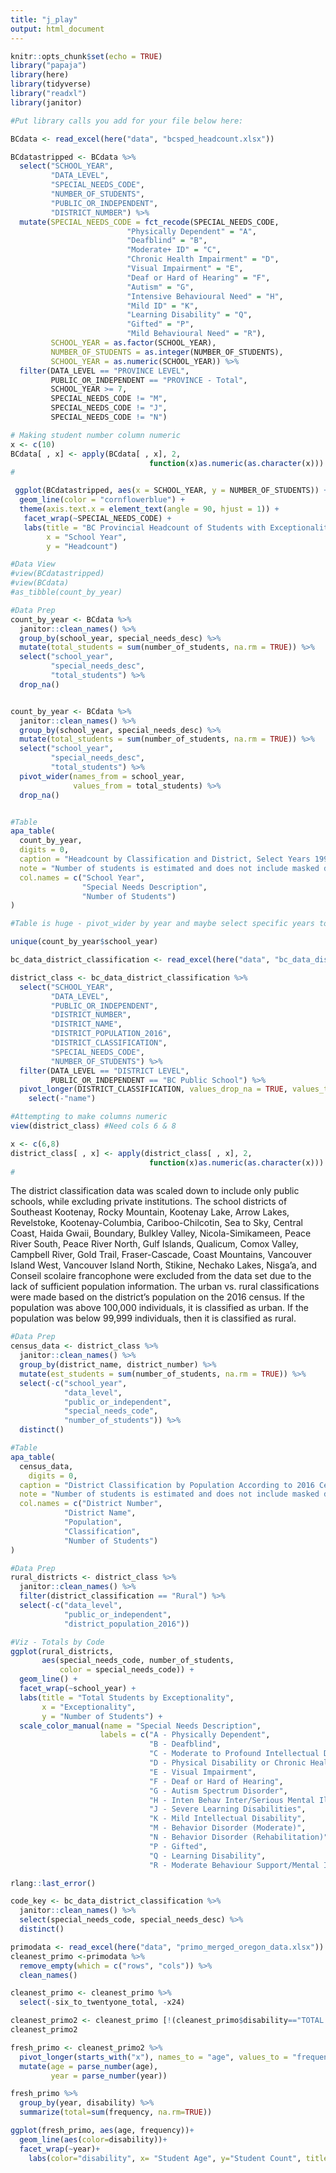 ```yaml
---
title: "j_play"
output: html_document
---
```


```r
knitr::opts_chunk$set(echo = TRUE)
library("papaja")
library(here)
library(tidyverse)
library("readxl")
library(janitor)

#Put library calls you add for your file below here:
```

```r
BCdata <- read_excel(here("data", "bcsped_headcount.xlsx"))

BCdatastripped <- BCdata %>% 
  select("SCHOOL_YEAR", 
         "DATA_LEVEL", 
         "SPECIAL_NEEDS_CODE", 
         "NUMBER_OF_STUDENTS", 
         "PUBLIC_OR_INDEPENDENT",
         "DISTRICT_NUMBER") %>% 
  mutate(SPECIAL_NEEDS_CODE = fct_recode(SPECIAL_NEEDS_CODE,
                          "Physically Dependent" = "A",
                          "Deafblind" = "B",
                          "Moderate+ ID" = "C",
                          "Chronic Health Impairment" = "D",
                          "Visual Impairment" = "E",
                          "Deaf or Hard of Hearing" = "F",
                          "Autism" = "G",
                          "Intensive Behavioural Need" = "H",
                          "Mild ID" = "K",
                          "Learning Disability" = "Q",
                          "Gifted" = "P",
                          "Mild Behavioural Need" = "R"),
         SCHOOL_YEAR = as.factor(SCHOOL_YEAR),
         NUMBER_OF_STUDENTS = as.integer(NUMBER_OF_STUDENTS),
         SCHOOL_YEAR = as.numeric(SCHOOL_YEAR)) %>% 
  filter(DATA_LEVEL == "PROVINCE LEVEL",
         PUBLIC_OR_INDEPENDENT == "PROVINCE - Total",
         SCHOOL_YEAR >= 7,
         SPECIAL_NEEDS_CODE != "M",
         SPECIAL_NEEDS_CODE != "J",
         SPECIAL_NEEDS_CODE != "N")

# Making student number column numeric
x <- c(10)
BCdata[ , x] <- apply(BCdata[ , x], 2,
                               function(x)as.numeric(as.character(x)))
#

 ggplot(BCdatastripped, aes(x = SCHOOL_YEAR, y = NUMBER_OF_STUDENTS)) +
  geom_line(color = "cornflowerblue") +
  theme(axis.text.x = element_text(angle = 90, hjust = 1)) +
   facet_wrap(~SPECIAL_NEEDS_CODE) +
   labs(title = "BC Provincial Headcount of Students with Exceptionalities by Category",
        x = "School Year",
        y = "Headcount")
```

```r
#Data View
#view(BCdatastripped)
#view(BCdata)
#as_tibble(count_by_year)

#Data Prep
count_by_year <- BCdata %>% 
  janitor::clean_names() %>% 
  group_by(school_year, special_needs_desc) %>% 
  mutate(total_students = sum(number_of_students, na.rm = TRUE)) %>% 
  select("school_year",
         "special_needs_desc",
         "total_students") %>% 
  drop_na()


count_by_year <- BCdata %>% 
  janitor::clean_names() %>% 
  group_by(school_year, special_needs_desc) %>% 
  mutate(total_students = sum(number_of_students, na.rm = TRUE)) %>% 
  select("school_year",
         "special_needs_desc",
         "total_students") %>% 
  pivot_wider(names_from = school_year,
              values_from = total_students) %>% 
  drop_na()


#Table
apa_table(
  count_by_year,
  digits = 0,
  caption = "Headcount by Classification and District, Select Years 1996-2020",
  note = "Number of students is estimated and does not include masked data.",
  col.names = c("School Year",
                "Special Needs Description",
                "Number of Students")
)

#Table is huge - pivot_wider by year and maybe select specific years to look at

unique(count_by_year$school_year)
```


```r
bc_data_district_classification <- read_excel(here("data", "bc_data_district_classification.xlsx"))

district_class <- bc_data_district_classification %>%
  select("SCHOOL_YEAR",
         "DATA_LEVEL",
         "PUBLIC_OR_INDEPENDENT",
         "DISTRICT_NUMBER",
         "DISTRICT_NAME",
         "DISTRICT_POPULATION_2016",
         "DISTRICT_CLASSIFICATION",
         "SPECIAL_NEEDS_CODE",
         "NUMBER_OF_STUDENTS") %>%
  filter(DATA_LEVEL == "DISTRICT LEVEL",
         PUBLIC_OR_INDEPENDENT == "BC Public School") %>%
  pivot_longer(DISTRICT_CLASSIFICATION, values_drop_na = TRUE, values_to = "DISTRICT_CLASSIFICATION") %>% 
    select(-"name")

#Attempting to make columns numeric
view(district_class) #Need cols 6 & 8

x <- c(6,8)
district_class[ , x] <- apply(district_class[ , x], 2,
                               function(x)as.numeric(as.character(x)))
#
```

The district classification data was scaled down to include only public schools, while excluding private institutions. The school districts of Southeast Kootenay, Rocky Mountain, Kootenay Lake, Arrow Lakes, Revelstoke, Kootenay-Columbia, Cariboo-Chilcotin, Sea to Sky, Central Coast, Haida Gwaii, Boundary, Bulkley Valley, Nicola-Simikameen, Peace River South, Peace River North, Gulf Islands, Qualicum, Comox Valley, Campbell River, Gold Trail, Fraser-Cascade, Coast Mountains, Vancouver Island West, Vancouver Island North, Stikine, Nechako Lakes, Nisga'a, and Conseil scolaire francophone were excluded from the data set due to the lack of sufficient population information. The urban vs. rural classifications were made based on the district's population on the 2016 census.  If the population was above 100,000 individuals, it is classified as urban. If the population was below 99,999 individuals, then it is classified as rural. 

``` r
#Data Prep
census_data <- district_class %>% 
  janitor::clean_names() %>% 
  group_by(district_name, district_number) %>% 
  mutate(est_students = sum(number_of_students, na.rm = TRUE)) %>% 
  select(-c("school_year",
            "data_level",
            "public_or_independent",
            "special_needs_code",
            "number_of_students")) %>% 
  distinct()

#Table
apa_table(
  census_data,
    digits = 0,
  caption = "District Classification by Population According to 2016 Census",
  note = "Number of students is estimated and does not include masked data.",
  col.names = c("District Number",
            "District Name",
            "Population",
            "Classification",
            "Number of Students")
)
```

```r
#Data Prep
rural_districts <- district_class %>% 
  janitor::clean_names() %>% 
  filter(district_classification == "Rural") %>% 
  select(-c("data_level",
            "public_or_independent",
            "district_population_2016"))

#Viz - Totals by Code
ggplot(rural_districts, 
       aes(special_needs_code, number_of_students,
           color = special_needs_code)) +
  geom_line() +
  facet_wrap(~school_year) +
  labs(title = "Total Students by Exceptionality",
       x = "Exceptionality",
       y = "Number of Students") +
  scale_color_manual(name = "Special Needs Description",
                    labels = c("A - Physically Dependent",
                               "B - Deafblind",
                               "C - Moderate to Profound Intellectual Disability",
                               "D - Physical Disability or Chronic Health Impairment",
                               "E - Visual Impairment",
                               "F - Deaf or Hard of Hearing",
                               "G - Autism Spectrum Disorder",
                               "H - Inten Behav Inter/Serious Mental Illness",
                               "J - Severe Learning Disabilities",
                               "K - Mild Intellectual Disability",
                               "M - Behavior Disorder (Moderate)",
                               "N - Behavior Disorder (Rehabilitation)",
                               "P - Gifted",
                               "Q - Learning Disability",
                               "R - Moderate Behaviour Support/Mental Illness"))

rlang::last_error()
```

```r
code_key <- bc_data_district_classification %>% 
  janitor::clean_names() %>% 
  select(special_needs_code, special_needs_desc) %>% 
  distinct()
```


```r
primodata <- read_excel(here("data", "primo_merged_oregon_data.xlsx"))
cleanest_primo <-primodata %>% 
  remove_empty(which = c("rows", "cols")) %>% 
  clean_names()

cleanest_primo <- cleanest_primo %>% 
  select(-six_to_twentyone_total, -x24)

cleanest_primo2 <- cleanest_primo [!(cleanest_primo$disability=="TOTAL (SUM OF ALL OF THE ABOVE)" |cleanest_primo$disability=="OTHER HEALTH IMPAIRMENT" | cleanest_primo$disability=="SPECIFIC LEARNING DISABILITY" | cleanest_primo$disability=="SPECIFIC LEARNING DISABILITY"),]
cleanest_primo2

fresh_primo <- cleanest_primo2 %>% 
  pivot_longer(starts_with("x"), names_to = "age", values_to = "frequency") %>% 
  mutate(age = parse_number(age), 
         year = parse_number(year))

fresh_primo %>% 
  group_by(year, disability) %>% 
  summarize(total=sum(frequency, na.rm=TRUE))

```

```r

ggplot(fresh_primo, aes(age, frequency))+
  geom_line(aes(color=disability))+
  facet_wrap(~year)+
    labs(color="disability", x= "Student Age", y="Student Count", title ="Disability Prevalence By Age")
```

